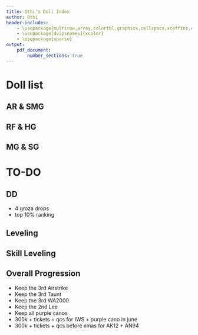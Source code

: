 ```yaml
---
title: Othi's Doll Index
author: Othi
header-includes:
    - \usepackage{multirow,array,colortbl,graphicx,cellspace,xcoffins,caption}
    - \usepackage[dvipsnames]{xcolor}
    - \usepackage{xparse}
output:
    pdf_document:
        number_sections: true
---
```


\newcommand{\lv}[2]{\item {#1} to Lv{#2}}
\newcommand{\slv}[2]{\item {#1} to SL{#2}}
\newcommand{\both}[3]{\item {#1} to Lv{#2} and SL{#3}}

\newcommand{\rIchi}{\cellcolor{Periwinkle}}
\newcommand{\rNi}{\cellcolor{White}}
\newcommand{\rSan}{\cellcolor{Cyan}}
\newcommand{\rShi}{\cellcolor{LimeGreen}}
\newcommand{\rGo}{\cellcolor{Dandelion}}

\newcolumntype{V}{>{\centering\arraybackslash} m{.02\linewidth} }

\newcommand{\ring}{\cellcolor{White}\raisebox{-.25\height}{\includegraphics[width=10pt]{img/ring.png}}}
\tableofcontents
\pagebreak

# Doll list

\newcounter{rownum1} \setcounter{rownum1}{0}
\newcounter{rownum2} \setcounter{rownum2}{0}
\newcounter{rownum3} \setcounter{rownum3}{0}
\newcounter{rownum4} \setcounter{rownum4}{0}
\newcounter{rownum5} \setcounter{rownum5}{0}
\newcounter{rownum6} \setcounter{rownum6}{0}

## AR & SMG
\begin{tabular}[t]{>{\stepcounter{rownum1}\arabic{rownum1}} r | V | p{120pt}|l|l}
\multicolumn{2}{c}{No.} & Name & Lv & SLv\\ \hline
   &        & \rShi M16A1 & 100 & 8
\\ & \ring  & \rShi M4A1 & 100 & 10
\\ &        & \rShi M4 SOPMOD II & 100 & 10
\\ & \ring  & \rShi ST-AR15 & 100 & 10
\\ &        & \rGo G41  & 100 & 10
\\ &        & \rShi G36  & 1 & 1
\\ & \ring  & \rShi G36  & 100 & 10
\\ &        & \rGo 416  & 100 & 10
\\ &        & \rSan FNC  & 100 & 8
\\ &        & \rShi TAR-21  & 100 & 10
\\ &        & \rGo FAL  & 100 & 10
\\ &        & \rGo FAL  & 100 & 10
\\ & \ring  & \rShi 9A-91  & 100 & 10
\\ & \ring  & \rGo OTs-14 & 100 & 10
\\ &        & \rGo OTs-14 & 1 & 1
\\ &        & \rGo OTs-14 & 1 & 1
\\ &        & \rGo OTs-14 & 1 & 1
\\ &        & \rGo OTs-14 & 1 & 1
\\ &        & \rGo OTs-14 & 1 & 1
\\ &        & \rGo OTs-14 & 1 & 1
\\ &        & \rGo G11   & 9x & 6
\\ &        & \rGo G11   & 100 & 10
\\ &        & \rGo G11   & 100 & 10
\\ &        & \rGo G11   & 100 & 10
\\ &        & \rGo G11   & 100 & 10
\\ &        & \rGo T95   & 100 & 10
\\ &        & \rGo T97   & 100 & 10
\\ &        & \rGo RFB   & 100 & 10
\\ &        & \rGo ART556 & 100 & 10
\\ &        & \rGo K2   & 100 & 10
\\ &        & \rGo Zas M21 & 9x & 1
\\ &        & \rGo Zas M21 & 9x & 1
\\ &        & \rGo Howa Type 64 & 100 & 10
\end{tabular}
\quad
\begin{tabular}[t]{>{\stepcounter{rownum2}\arabic{rownum2}} r | V | p{120pt}|l|l}
\multicolumn{2}{c}{No.} & Name & Lv & SLv\\ \hline
    &        & \rGo Thompson & 100 & 1
\\  &        & \rSan Ingram & 100 & 7
\\  & \ring  & \rGo Vector & 100 & 10
\\  &        & \rSan PPS-43 & 100 & 5
\\  & \ring  & \rSan Skorpion & 100 & 10
\\  &        & \rShi UMP9 & 100 & 9
\\  &        & \rShi UMP45 & 100 & 10
\\  &        & \rGo G36c & 100 & 10
\\  &        & \rGo Suomi & 3x & 1
\\  &        & \rSan Z-62 & 100 & 9
\\  & \ring  & \rGo Type 79 & 100 & 10
\\  &        & \rGo SR-3MP & 100 & 10
\\  &        & \rGo RO635 & 100 & 10
\\  &        & \rSan SCW & 1 & 5
\\  &        & \rGo PM-06 & 3x & 1
\\  &        & \rGo Type 100 & 4x & 1
\end{tabular}

## RF & HG
\begin{tabular}[t]{>{\stepcounter{rownum3}\arabic{rownum3}} r | V | p{120pt}|l|l}
\multicolumn{2}{c}{No.} & Name & Lv & SLv\\ \hline
    &        & \rShi Springfield & 100 & 7
\\  &        & \rSan M14 & 100 & 10
\\  &        & \rShi Mosin Nagant & 100 & 9
\\  &        & \rShi PTRD & 100 & 1
\\  & \ring  & \rShi SVD & 100 & 10
\\  &        & \rShi SVD & 100 & 10
\\  &        & \rSan SV-98 & 7x & 1
\\  &        & \rNi G43 & 7x & 1
\\  &        & \rGo WA2000 & 100 & 10
\\  &        & \rGo WA2000 & 100 & 10
\\  &        & \rGo Lee-Enfield & 100 & 10
\\  &        & \rGo NTW-20 & 9x & 1
\\  &        & \rGo M99 & 7x & 1
\\  &        & \rShi G28 & 6x & 8
\\  &        & \rGo Carcano M1891 & 3x & 1
\end{tabular}
\quad
\begin{tabular}[t]{>{\stepcounter{rownum4}\arabic{rownum4}} r | V | p{120pt}|l|l}
\multicolumn{2}{c}{No.} & Name & Lv & SLv\\ \hline
    &        & \rShi Colt SAA & 1 & 1
\\  &        & \rShi Colt SAA & 100 & 6
\\  &        & \rNi M1911 & 100 & 1
\\  &        & \rSan M9 & 100 & 10
\\  &        & \rNi Nagant Revolver & 100 & 1
\\  &        & \rShi Stechkin & 100 & 8
\\  &        & \rShi Stechkin & 100 & 1
\\  &        & \rSan Makarov & 100 & 8
\\  &        & \rNi PPK & 100 & 8
\\  &        & \rNi MP-446 & 100 & 5
\\  &        & \rGo Grizzly & 100 & 10
\\  &        & \rGo Grizzly & 100 & 1
\\  &        & \rGo Grizzly & 1 & 1
\\  &        & \rGo Calico & 100 & 10
\\  &        & \rGo Calico & 100 & 8
\\  &        & \rShi Mk23 & 100 & 10
\\  &        & \rShi Mk23 & 100 & 1
\\  &        & \rGo Welrod & 100 & 10
\\  &        & \rGo Welrod & 100 & 10
\\  & \ring  & \rGo Welrod & 100 & 10
\\  &        & \rGo Welrod & 100 & 10
\\  &        & \rGo Welrod & 100 & 10
\\  &        & \rGo NZ75 & 100 & 8
\\  &        & \rSan Type59 & 2x & 1
\\  &        & \rGo Five-Seven & 100 & 10
\\  &        & \rGo Five-Seven & 8x & 7
\\  &        & \rGo Five-Seven & 100 & 8
\\  &        & \rGo CZ75 & 100 & 6
\\  & \ring  & \rGo Contender & 100 & 10
\\  &        & \rShi K5 & 100 & 10
\\  &        & \rShi K5 & 100 & 10
\\  &        & \rIchi Noel & 100 & 4
\end{tabular}

## MG & SG
\begin{tabular}[t]{>{\stepcounter{rownum5}\arabic{rownum5}} r | V | p{120pt}|l|l}
\multicolumn{2}{c}{No.} & Name & Lv & SLv\\ \hline
    &        & \rShi BAR & 100 & 6
\\  &        & \rSan M2HB & 100 & 10
\\  &        & \rSan M1919A4 & 100 & 5
\\  &        & \rNi LWMMG & 100 & 5
\\  &        & \rShi PK & 100 & 10
\\  &        & \rShi PK & 100 & 10
\\  &        & \rSan Bren & 100 & 1
\\  &        & \rGo MG5 & 100 & 10
\\  &        & \rGo MG5 & 9x & 10
\\  & \ring  & \rGo MG5 & 100 & 10
\\  &        & \rGo Negev & 100 & 6
\\  & \ring  & \rGo PKP & 100 & 10
\end{tabular}
\quad
\begin{tabular}[t]{>{\stepcounter{rownum6}\arabic{rownum6}} r | V | p{120pt}|l|l}
\multicolumn{2}{c}{No.} & Name & Lv & SLv\\ \hline
    & \ring  & \rGo M1887 & 100 & 6
\\  &        & \rShi M37 & 100 & 1
\\  &        & \rSan M500 & 100 & 1
\\  &        & \rShi M590 & 100 & 1
\\  &        & \rGo KSG & 100 & 8
\\  &        & \rShi Type 97S & 100 & 5
\\  &        & \rShi SPAS-12 & 100 & 1
\\  &        & \rShi M1014 & 100 & 3
\\  &        & \rIchi Elphelt & 100 & 8
\end{tabular}

# TO-DO

## DD
- 4 groza drops
- top 10% ranking

## Leveling
\begin{itemize}
\both{3rd Grizzly}{100}{10}
\both{2nd PPK}{100}{10}
\both{9 Grozas}{100}{10}
\end{itemize}

## Skill Leveling
\begin{itemize}
\slv{warrior}{10}
\slv{1st airstike}{10}
\slv{2nd airstike}{10}
\slv{1st taunt}{10}
\slv{2nd taunt}{10}
\slv{UMP45}{10}
\slv{UMP9}{10}
\slv{Z62}{10}
\slv{NZ75}{10}
\slv{CZ75}{10}
\slv{last G11}{10}
\slv{M16}{10}
\slv{both 5-7}{10}
\slv{2nd Grizzly}{10}
\slv{1st PPK}{10}
\end{itemize}

## Overall Progression
- Keep the 3rd Airstrike
- Keep the 3rd Taunt
- Keep the 3rd WA2000
- Keep the 2nd Lee
- Keep all purple canos
- 300k + tickets + qcs for IWS + purple cano in june
- 300k + tickets + qcs before xmas for AK12 + AN94
